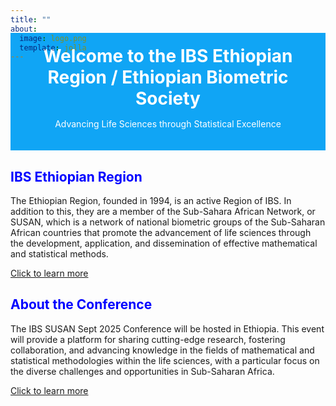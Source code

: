 ```yaml
---
title: ""
about: 
  image: logo.png
  template: jolla
---
```


<!-- Welcome Section with large, stylish text -->
<section id="welcome" class="welcome-section">
  <h1 class="welcome-heading">Welcome to the IBS Ethiopian Region / Ethiopian Biometric Society</h1>
  <p class="welcome-subtitle">Advancing Life Sciences through Statistical Excellence</p>
</section>

## [IBS Ethiopian Region]{style="color: blue"}

The Ethiopian Region, founded in 1994, is an active Region of IBS. In addition to this, they are a member of the Sub-Sahara African Network, or SUSAN, which is a network of national biometric groups of the Sub-Saharan African countries that promote the advancement of life sciences through the development, application, and dissemination of effective mathematical and statistical methods.

<a href="#" id="learn-more-intro" onclick="toggleSection('intro-details', 'learn-more-intro'); return false;">Click to learn more</a>

<div id="intro-details" class="hidden-content">
  <p>
    This includes applications in agriculture, medical and health research, infectious diseases, environment and ecology, climate, and other applied sciences such as the areas of statistical genetics and bioinformatics.
  </p>
  <a href="#" onclick="toggleSection('intro-details', 'learn-more-intro'); return false;">Show less</a>
</div>

## [About the Conference]{style="color: blue"}

The IBS SUSAN Sept 2025 Conference will be hosted in Ethiopia. This event will provide a platform for sharing cutting-edge research, fostering collaboration, and advancing knowledge in the fields of mathematical and statistical methodologies within the life sciences, with a particular focus on the diverse challenges and opportunities in Sub-Saharan Africa.

<a href="#" id="learn-more-about" onclick="toggleSection('about-details', 'learn-more-about'); return false;">Click to learn more</a>

<div id="about-details" class="hidden-content">
  <p>
    This includes applications in agriculture, medical and health research, infectious diseases, and more.
  </p>
  <a href="#" onclick="toggleSection('about-details', 'learn-more-about'); return false;">Show less</a>
</div>


<!-- CSS for hidden content and welcome section -->
<style>
  .hidden-content {
    display: none;
    margin: 0;
  }

img { 
    display: block;
    margin: 0 auto;
    max-width: 100%; 
    height: auto; 
    margin-bottom: -20px; /* Reduce space below the logo */
    margin-top: -30; /* Remove or reduce the space above the logo */
}


.welcome-section {
    background-color: #10A5F5;
    padding: 20px; /* Reduce padding to bring text closer */
    text-align: center;
    margin-top: -60px; /* Pull section up */
}


  .welcome-heading {
    font-size: 2em; /* Larger text for the heading */
    margin: 0;
    color: white; /* Changed text color to white */
  }

  .welcome-subtitle {
    font-size: 1em; /* Larger text for the subtitle */
    margin-top: 15px;
    text-align: center;
    color: white; /* Changed text color to white */
  }
</style>

<!-- JavaScript for showing/hiding content -->
<script>
  function toggleSection(sectionId, linkId) {
    const section = document.getElementById(sectionId);
    const link = document.getElementById(linkId);
    
  // Toggle the hidden content
    section.classList.toggle('hidden-content');
    
  // Hide the "Click to learn more" link when content is displayed
    if (!section.classList.contains('hidden-content')) {
      link.style.display = 'none'; // Hide the link
    } else {
      link.style.display = 'inline'; // Show the link again if the section is hidden
    }
  }
</script>
